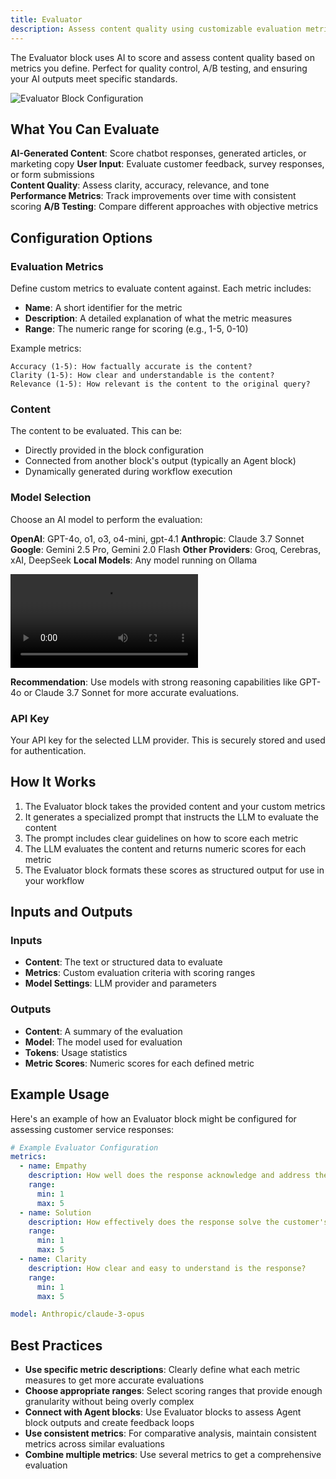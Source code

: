 ```yaml
---
title: Evaluator
description: Assess content quality using customizable evaluation metrics
---
```



The Evaluator block uses AI to score and assess content quality based on metrics you define. Perfect for quality control, A/B testing, and ensuring your AI outputs meet specific standards.

<div className="flex justify-center">
  <Image
    src="/static/blocks/evaluator.png"
    alt="Evaluator Block Configuration"
    width={500}
    height={400}
    className="my-6"
  />
</div>

## What You Can Evaluate

**AI-Generated Content**: Score chatbot responses, generated articles, or marketing copy
**User Input**: Evaluate customer feedback, survey responses, or form submissions  
**Content Quality**: Assess clarity, accuracy, relevance, and tone
**Performance Metrics**: Track improvements over time with consistent scoring
**A/B Testing**: Compare different approaches with objective metrics

## Configuration Options

### Evaluation Metrics

Define custom metrics to evaluate content against. Each metric includes:

- **Name**: A short identifier for the metric
- **Description**: A detailed explanation of what the metric measures
- **Range**: The numeric range for scoring (e.g., 1-5, 0-10)

Example metrics:

```
Accuracy (1-5): How factually accurate is the content?
Clarity (1-5): How clear and understandable is the content?
Relevance (1-5): How relevant is the content to the original query?
```

### Content

The content to be evaluated. This can be:

- Directly provided in the block configuration
- Connected from another block's output (typically an Agent block)
- Dynamically generated during workflow execution

### Model Selection

Choose an AI model to perform the evaluation:

**OpenAI**: GPT-4o, o1, o3, o4-mini, gpt-4.1
**Anthropic**: Claude 3.7 Sonnet
**Google**: Gemini 2.5 Pro, Gemini 2.0 Flash
**Other Providers**: Groq, Cerebras, xAI, DeepSeek
**Local Models**: Any model running on Ollama

<div className="w-full max-w-2xl mx-auto overflow-hidden rounded-lg">
  <Video src="models.mp4" />
</div>

**Recommendation**: Use models with strong reasoning capabilities like GPT-4o or Claude 3.7 Sonnet for more accurate evaluations.

### API Key

Your API key for the selected LLM provider. This is securely stored and used for authentication.

## How It Works

1. The Evaluator block takes the provided content and your custom metrics
2. It generates a specialized prompt that instructs the LLM to evaluate the content
3. The prompt includes clear guidelines on how to score each metric
4. The LLM evaluates the content and returns numeric scores for each metric
5. The Evaluator block formats these scores as structured output for use in your workflow

## Inputs and Outputs

### Inputs

- **Content**: The text or structured data to evaluate
- **Metrics**: Custom evaluation criteria with scoring ranges
- **Model Settings**: LLM provider and parameters

### Outputs

- **Content**: A summary of the evaluation
- **Model**: The model used for evaluation
- **Tokens**: Usage statistics
- **Metric Scores**: Numeric scores for each defined metric

## Example Usage

Here's an example of how an Evaluator block might be configured for assessing customer service responses:

```yaml
# Example Evaluator Configuration
metrics:
  - name: Empathy
    description: How well does the response acknowledge and address the customer's emotional state?
    range:
      min: 1
      max: 5
  - name: Solution
    description: How effectively does the response solve the customer's problem?
    range:
      min: 1
      max: 5
  - name: Clarity
    description: How clear and easy to understand is the response?
    range:
      min: 1
      max: 5

model: Anthropic/claude-3-opus
```

## Best Practices

- **Use specific metric descriptions**: Clearly define what each metric measures to get more accurate evaluations
- **Choose appropriate ranges**: Select scoring ranges that provide enough granularity without being overly complex
- **Connect with Agent blocks**: Use Evaluator blocks to assess Agent block outputs and create feedback loops
- **Use consistent metrics**: For comparative analysis, maintain consistent metrics across similar evaluations
- **Combine multiple metrics**: Use several metrics to get a comprehensive evaluation
